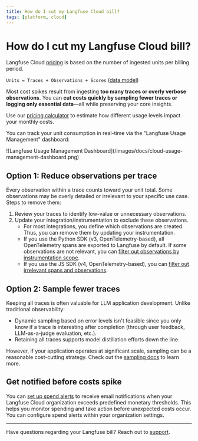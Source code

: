 ```yaml
---
title: How do I cut my Langfuse Cloud bill?
tags: [platform, cloud]
---
```


# How do I cut my Langfuse Cloud bill?

Langfuse Cloud [pricing](/pricing) is based on the number of ingested units per billing period.

`Units = Traces + Observations + Scores` ([data model](/docs/tracing-data-model))

Most cost spikes result from ingesting **too many traces or overly verbose observations**.
You can **cut costs quickly by sampling fewer traces or logging only essential data**—all while preserving your core insights.

Use our [pricing calculator](/pricing?calculatorOpen=true) to estimate how different usage levels impact your monthly costs.

You can track your unit consumption in real-time via the "Langfuse Usage Management" dashboard:

<Frame>
  ![Langfuse Usage Management
  Dashboard](/images/docs/cloud-usage-management-dashboard.png)
</Frame>

## Option 1: Reduce observations per trace

Every observation within a trace counts toward your unit total. Some observations may be overly detailed or irrelevant to your specific use case. Steps to remove them:

1. Review your traces to identify low-value or unnecessary observations.
2. Update your integration/instrumentation to exclude these observations.
   - For most integrations, you define which observations are created. Thus, you can remove them by updating your instrumentation.
   - If you use the Python SDK (v3, OpenTelemetry-based), all OpenTelemetry spans are exported to Langfuse by default. If some observations are not relevant, you can [filter out observations by instrumentation scope](/docs/sdk/python/sdk-v3#filtering-by-instrumentation-scope).
   - If you use the JS SDK (v4, OpenTelemetry-based), you can [filter out irrelevant spans and observations](/docs/observability/sdk/typescript/advanced-usage#filtering-spans). 

## Option 2: Sample fewer traces

Keeping all traces is often valuable for LLM application development. Unlike traditional observability:

- Dynamic sampling based on error levels isn't feasible since you only know if a trace is interesting after completion (through user feedback, LLM-as-a-judge evaluation, etc.).
- Retaining all traces supports model distillation efforts down the line.

However, if your application operates at significant scale, sampling can be a reasonable cost-cutting strategy. Check out the [sampling docs](/docs/tracing-features/sampling) to learn more.

## Get notified before costs spike

You can [set up spend alerts](/docs/administration/spend-alerts) to receive email notifications when your Langfuse Cloud organization exceeds predefined monetary thresholds.
This helps you monitor spending and take action before unexpected costs occur.
You can configure spend alerts within your organization settings.

---

Have questions regarding your Langfuse bill? Reach out to [support](/support).
